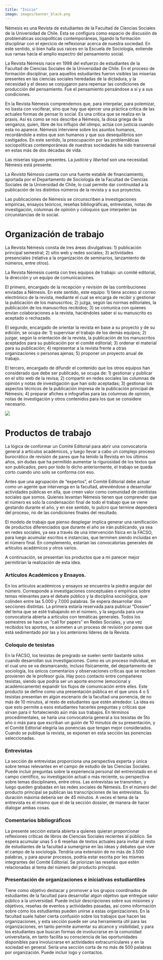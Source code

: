 ---
title: "Inicio"
image: images/banner_black.png
---

Némesis es una Revista de estudiantes de la Facultad de Ciencias Sociales de la Universidad de Chile. Esta se configura como espacio de discusión de problemáticas sociopolíticas contemporáneas, ligando la formación disciplinar con el ejercicio de reflexionar acerca de nuestra sociedad. En este sentido, si bien halla sus raíces en la Escuela de Sociología, extiende sus ramas hacía el amplio espectro del pensamiento social.

La Revista Némesis nace en 1998 del esfuerzo de estudiantes de la Facultad de Ciencias Sociales de la Universidad de Chile. En el proceso de formación disciplinar, para aquellos estudiantes fueron visibles las miserias presentes en las ciencias sociales heredadas de la dictadura, y la necesidad y el deseo se conjugaron para repensar las condiciones de producción del pensamiento. Fue el pensamiento pensándose a sí y a sus condiciones.

En la Revista Némesis comprendemos que, para interpelar, para polemizar, no basta con vociferar, sino que hay que ejercer una práctica crítica de las actuales formas de pensar lo social. Es una crítica que se realiza en la praxis. Así es como se nos describe a Némesis, la diosa griega de la venganza, quien, libre de los influjos del olimpo, actúa con justicia cuando esta no aparece. Némesis interviene sobre los asuntos humanos, recordándole a estos que son humanos y que sus desequilibrios son castigados. En este sentido, la preocupación por las problemáticas sociopolíticas contemporáneas de nuestras sociedades ha sido transversal en estas más de dos décadas de vida.

Las miserias siguen presentes. La *justicia* y *libertad* son una necesidad. Némesis está presente.

La *Revista Némesis* cuenta con una fuente estable de financiamiento, aportada por el Departamento de Sociología de la Facultad de Ciencias Sociales de la Universidad de Chile, lo cual permite dar continuidad a la publicación de los distintos números de la revista y a sus proyectos.

Las publicaciones de Némesis se circunscriben a investigaciones empíricas, ensayos teóricos, reseñas bibliográficas, entrevistas, notas de investigación, columnas de opinión y coloquios que interpelen las circunstancias de lo social.

# Organización de trabajo

La Revista Némesis consta de tres áreas divulgativas: 1) publicación principal semestral; 2) sitio web y redes sociales; 3) actividades presenciales (relativa a la organización de seminarios, lanzamiento de números, entre otros).

La Revista Némesis cuenta con tres equipos de trabajo: un comité editorial, la dirección y un equipo de comunicaciones.

El primero, encargado de la recepción y revisión de las contribuciones enviadas a Némesis. En este sentido, este equipo: 1) tiene acceso al correo electrónico de la revista, mediante el cual se encarga de recibir y gestionar la publicación de los manuscritos; 2) juzga, según las normas editoriales, la publicación de los manuscritos recibidos; 3) se comunica con quienes envían colaboraciones a la revista, haciéndoles saber si su manuscrito es aceptado o rechazado.

El segundo, encargado de orientar la revista en base a su proyecto y de su edición, se ocupa de: 1) supervisar el trabajo de los demás equipos; 2) juzgar, según la orientación de la revista, la publicación de los manuscritos aceptados para su publicación por el comité editorial; 3) ordenar el material para su publicación; 4) representar a la revista frente a otras organizaciones o personas ajenas; 5) proponer un proyecto anual de trabajo.

El tercero, encargado de difundir el contenido que los otros equipos han considerado que debe ser publicado, se ocupa de: 1) gestionar y publicar en el sitio web de la revisa; 2) compartir en redes sociales las columnas de opinión y notas de investigación que han sido aceptadas; 3) gestionar los aspectos técnicos de la publicación impresa de la publicación principal de Némesis; 4) preparar afiches e infografías para las columnas de opinión, notas de investigación y otros contenidos para los que se considere necesario.

![](images/flujo_trabajo.png)

# Productos de trabajo

La lógica de conformar un Comité Editorial para abrir una convocatoria general a artículos académicos, y luego llevar a cabo un complejo proceso burocrático de revisión de pares que ha tenido la Revista en los últimos años, sin dudas que ha permitido aumentar la rigurosidad de los textos que son publicados, pero por todo lo dicho anteriormente, el trabajo se queda corto cuando uno solo se conforma con eso.

Antes que una agrupación de "expertos", el Comité Editorial debe actuar como un agente que intervenga en la facultad, atreviéndose a desarrollar actividades públicas en ella, que creen valor como comunidad de cientistas sociales que somos. Quienes levantan Némesis tienen que comprender que el número es solo la condensación final de todo el trabajo que se viene gestando durante el año, y en ese sentido, lo pulcro que termine dependerá del proceso, no de las condiciones finales del resultado.

El modelo de trabajo que pienso desplegar implica generar una ramificación de productos diferenciados que durante el año se irán publicando, ya sea en redes sociales, ya sea a través de una intervención física en la FACSO, para luego acumular escritos e instancias, que terminen siendo incluidas en el número final. En complemento, estarían las convocatorias generales de artículos académicos y otros varios.

A continuación, se presentan los productos que a mi parecer mejor permitirían la realización de esta idea.

### Artículos Académicos y Ensayos.

En los artículos académicos y ensayos se encuentra la piedra angular del número. Corresponde a investigaciones conceptuales o empíricas sobre temas relevantes para el debate público y la disciplina sociológica, que colinden entre las 5.000 y 7.000 palabras. Se espera desarrollar dos secciones distintas. La primera estaría reservada para publicar "Dossier" del tema que se esté trabajando en el número, y la segunda para una convocatoria abierta a artículos con temáticas generales. Todos los semestres se hace un "call for papers" en Redes Sociales, y una vez recibidos los aportes, se someten a un proceso de revisión por pares que está sedimentado por las y los anteriores líderes de la Revista.

### Coloquio de tesistas

En la FACSO, los tesistas de pregrado se suelen sentir bastante solos cuando desarrollan sus investigaciones. Como es un proceso individual, en el cual uno se va desmarcando, incluso físicamente, del departamento de sociología, los únicos comentarios y observaciones críticas que se reciben provienen de le profesor guía. Hay poco contacto entre compañeres tesistas, siendo que podría ser un aporte enorme (emocional y académicamente) expandir los flujos de comunicación entre elles. Este producto se define como una presentación pública en el que unos 4 o 5 tesistas presentan en algún escenario de la facultad una ponencia, de no más de 10 minutos, al resto de estudiantes que estén alrededor. La idea es que esto permite a esos estudiantes hacerles preguntas y críticas que sirvan para ir fortaleciendo aún más sus trabajos. En términos procedimentales, se haría una convocatoria general a los tesistas de 5to año o más para que escriban un guión de 10 minutos de su presentación, y el Comité Editorial elegiría las ponencias que tengan mejor considerados. Cuando se publique la revista, se exponen en esta sección las ponencias seleccionadas.

### Entrevistas

La sección de entrevistas proporciona una perspectiva experta y única sobre temas relevantes en el campo de estudio de las Ciencias Sociales. Puede incluir preguntas sobre la experiencia personal del entrevistado en el campo científico, su investigación actual o más reciente, su perspectiva sobre temas disciplinares, entre otros. Las entrevistas se transmiten, y luego queden grabadas en las redes sociales de Némesis. En el número del producto principal se publican las transcripciones de las entrevistas. Su duración máxima debería ser de 45 minutos. A veces el tema de la entrevista es el mismo que el de la sección dossier, de manera de hacer dialogar ambas cosas.

### Comentarios bibliográficos

La presente sección estaría abierta a quienes quieran proporcionar reflexiones críticas de libros de Ciencias Sociales recientes al público. Se espera acumular unas 5 o 6 reseñas de textos actuales para invitar al resto de estudiantes de la facultad a sumergirse en las ideas y debates que vive el campo de la sociología. Tendría una extensión de no más de 3.500 palabras, y para apurar procesos, podría estar escrita por les mismes integrantes del Comité Editorial. Se priorizan las reseñas que estén relacionadas al tema del número del producto principal.

### Presentación de organizaciones e iniciativas estudiantiles

Tiene como objetivo destacar y promover a los grupos coordinados de estudiantes de la facultad para desarrollar algún objetivo que entregue valor público a la universidad. Puede incluir descripciones sobre sus misiones y objetivos, reseñas de eventos y actividades pasadas, así como información sobre cómo los estudiantes pueden unirse a estas organizaciones. En la facultad suele haber cierta confusión sobre los trabajos que hacen las organizaciones, y esta sección puede ser una herramienta útil para las organizaciones, en tanto permite aumentar su alcance y visibilidad, y para los estudiantes que buscan formas de involucrarse en la comunidad universitaria, en tanto facilita su consciencia de las oportunidades disponibles para involucrarse en actividades extracurriculares y en la sociedad en general. Sería una sección corta de no más de 500 palabras por organización. Puede incluir logo y contactos.

